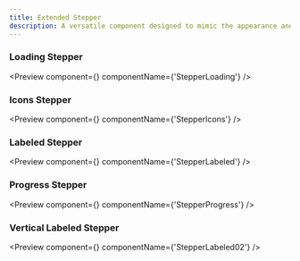 ```yaml
---
title: Extended Stepper
description: A versatile component designed to mimic the appearance and functionality of a traditional Stepper, offering a range of customization options for various use cases.
---
```



### Loading Stepper

<Preview
  component={<StepperLoading />}
  componentName={'StepperLoading'}
/>

### Icons Stepper

<Preview
  component={<StepperWithIcons />}
  componentName={'StepperIcons'}
/>

### Labeled Stepper

<Preview
  component={<StepperLabeled />}
  componentName={'StepperLabeled'}
/>

### Progress Stepper

<Preview
  component={<StepperProgress />}
  componentName={'StepperProgress'}
/>

### Vertical Labeled Stepper

<Preview
  component={<StepperLabeled02 />}
  componentName={'StepperLabeled02'}
/>